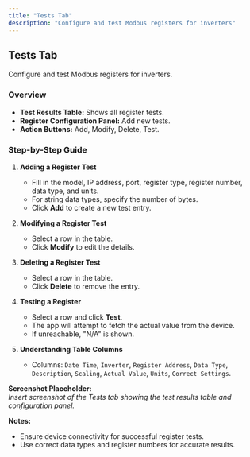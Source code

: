 ```yaml
---
title: "Tests Tab"
description: "Configure and test Modbus registers for inverters"
---
```


## Tests Tab

Configure and test Modbus registers for inverters.

### Overview

- **Test Results Table:** Shows all register tests.
- **Register Configuration Panel:** Add new tests.
- **Action Buttons:** Add, Modify, Delete, Test.

### Step-by-Step Guide

1. **Adding a Register Test**
   - Fill in the model, IP address, port, register type, register number, data type, and units.
   - For string data types, specify the number of bytes.
   - Click **Add** to create a new test entry.

2. **Modifying a Register Test**
   - Select a row in the table.
   - Click **Modify** to edit the details.

3. **Deleting a Register Test**
   - Select a row in the table.
   - Click **Delete** to remove the entry.

4. **Testing a Register**
   - Select a row and click **Test**.
   - The app will attempt to fetch the actual value from the device.
   - If unreachable, "N/A" is shown.

5. **Understanding Table Columns**
   - Columns: `Date Time`, `Inverter`, `Register Address`, `Data Type`, `Description`, `Scaling`, `Actual Value`, `Units`, `Correct Settings`.

**Screenshot Placeholder:**  
*Insert screenshot of the Tests tab showing the test results table and configuration panel.*

**Notes:**
- Ensure device connectivity for successful register tests.
- Use correct data types and register numbers for accurate results.